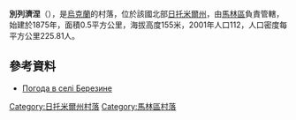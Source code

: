 {{coord|50|44|58|N|29|6|56|E|scale:30000|display=title}}

'''別列濟涅'''（{{lang-uk|Березине}}），是[[烏克蘭|烏克蘭]]的村落，位於該國北部[[日托米爾州|日托米爾州]]，由[[馬林區|馬林區]]負責管轄，始建於1875年，面積0.5平方公里，海拔高度155米，2001年人口112，人口密度每平方公里225.81人。

==參考資料==
* [http://weather.in.ua/ua/zhitomirskaja/935 Погода в селі Березине]{{Wayback|url=http://weather.in.ua/ua/zhitomirskaja/935 |date=20160305081403 }}

{{DEFAULTSORT:Березине}}
[[Category:日托米爾州村落|Category:日托米爾州村落]]
[[Category:馬林區村落|Category:馬林區村落]]


{{Zhytomyr-geo-stub}}
